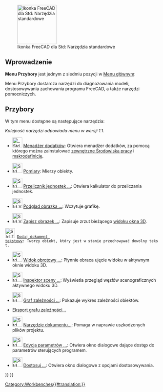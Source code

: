 <languages/>

{{Docnav/pl
|[[Std_View_Menu/pl|Menu Widok]]
|[[Std_Macro_Menu/pl|Menu Makrodefinicje]]
|[[Std_Base/pl|Std: Narzędzia standardowe]]
|IconL=
|IconR=
|IconC=Freecad.svg
}}

[[Image:Freecad.svg|thumb|128px|Ikonka FreeCAD dla Std: Narzędzia standardowe]]

{{TOCright}}

<span id="Introduction"></span>
==Wprowadzenie==

'''Menu Przybory''' jest jednym z siedmiu pozycji w [[Standard_Menu/pl|Menu głównym]]:

<!--Proszę zachować informacje poniżej zsynchronizowane z Std_Base, Standard_Menu, Std_File_Menu itd.-->

{{StdMenu
|
[[Std_File_Menu/pl|Plik]]
&nbsp;&nbsp;&nbsp;
[[Std_Edit_Menu/pl|Edycja]]
&nbsp;&nbsp;&nbsp;
[[Std_View_Menu/pl|Widok]]
&nbsp;&nbsp;&nbsp;
[[Std_Tools_Menu/pl|Przybory]]
&nbsp;&nbsp;&nbsp;
[[Std_Macro_Menu/pl|Makrodefinicje]]
&nbsp;&nbsp;&nbsp;
[[Std_Windows_Menu/pl|Okna]]
&nbsp;&nbsp;&nbsp;
[[Std_Help_Menu/pl|Pomoc]]
}}

<!--Proszę zachować informacje poniżej zsynchronizowane z Standard_Menu-->
Menu Przybory dostarcza narzędzi do diagnozowania modeli, dostosowywania zachowania programu FreeCAD, a także narzędzi pomocniczych.

<span id="Tools"></span>
==Przybory==

W tym menu dostępne są następujące narzędzia:

''Kolejność narzędzi odpowiada menu w wersji 1.1.''

* [[Image: Std_AddonMgr.svg|32px]] [[Std_AddonMgr/pl|Menadżer dodatków]]: Otwiera menadżer dodatków, za pomocą którego można zainstalować [[External_workbenches/pl|zewnętrzne Środowiska pracy]] i [[macros/pl|makrodefinicje]].

* [[Image:Std_Measure.svg|32px]] [[Std_Measure/pl|Pomiary]]: Mierzy obiekty. {{Version/pl|1.0}}

* [[Image:Std_UnitsCalculator.svg|32px]] [[Std_UnitsCalculator/pl|Przelicznik jednostek ...]]: Otwiera kalkulator do przeliczania jednostek.

* [[Image:Std_ViewLoadImage.svg|32px]] [[Std_ViewLoadImage/pl|Podgląd obrazka ...]]: Wczytuje grafikę. {{Version/pl|0.21}}

* [[Image:Std_ViewScreenShot.svg|32px]] [[Std_ViewScreenShot/pl|Zapisz obrazek ...]]: Zapisuje zrzut bieżącego [[3D_view/pl|widoku okna 3D]].

 [[File:Std_TextDocument.svg|32px]] [[Std_TextDocument/pl|Dodaj dokument tekstowy]]: Tworzy obiekt, który jest w stanie przechowywać dowolny tekst.

* [[Image:Std_DemoMode.svg|32px]] [[Std_DemoMode/pl|Widok obrotowy ...]]: Płynnie obraca ujęcie widoku w aktywnym oknie widoku 3D.

* [[Image:Std_SceneInspector.svg|32px]] [[Std_SceneInspector/pl|Inspektor sceny ...]]: Wyświetla przegląd węzłów scenograficznych aktywnego widoku 3D.

* [[Image:Std_DependencyGraph.svg|32px]] [[Std_ExportGraphviz/pl|Graf zależności ...]]: Pokazuje wykres zależności obiektów.

* [[Std_ExportDependencyGraph/pl|Eksport grafu zależności...]] {{Version/pl|0.21}}

* [[Image:Std_ProjectUtil.svg|32px]] [[Std_ProjectUtil/pl|Narzędzie dokumentu...]]: Pomaga w naprawie uszkodzonych plików projektu.

*[[Image:Std_DlgParameter.svg|32px]] [[Std_DlgParameter/pl|Edycja parametrów ...]]: Otwiera okno dialogowe dające dostęp do parametrów sterujących programem.

* [[Image:Std_DlgCustomize.svg|32px]] [[Std_DlgCustomize/pl|Dostosuj ...]]: Otwiera okno dialogowe z opcjami dostosowywania.


{{Docnav/pl
|[[Std_View_Menu/pl|Menu Widok]]
|[[Std_Macro_Menu/pl|Menu Makrodefinicje]]
|[[Std_Base/pl|Strona Startowa]]
|IconL=
|IconR=
|IconC=Freecad.svg
}}

{{Std_Base_navi{{#translation:}}}}
{{Userdocnavi{{#translation:}}}}
[[Category:Workbenches{{#translation:}}]]